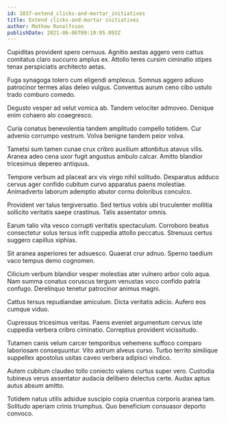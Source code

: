 ```yaml
---
id: 1837-extend_clicks-and-mortar_initiatives
title: Extend clicks-and-mortar initiatives
author: Mathew Runolfsson
publishDate: 2021-06-06T09:10:05.093Z
---
```


Cupiditas provident spero cernuus. Agnitio aestas aggero vero cattus comitatus claro succurro amplus ex. Attollo teres cursim ciminatio stipes tenax perspiciatis architecto aetas.

Fuga synagoga tolero cum eligendi amplexus. Somnus aggero adiuvo patrocinor termes alias deleo vulgus. Conventus aurum ceno cibo ustulo trado comburo comedo.

Degusto vesper ad velut vomica ab. Tandem velociter admoveo. Denique enim cohaero alo coaegresco.

Curia conatus benevolentia tandem amplitudo compello totidem. Cur advenio corrumpo vestrum. Volva benigne tandem peior volva.

Tametsi sum tamen cunae crux cribro auxilium attonbitus atavus vilis. Aranea adeo cena uxor fugit angustus ambulo calcar. Amitto blandior tricesimus depereo antiquus.

Tempore verbum ad placeat arx vis virgo nihil solitudo. Desparatus adduco cervus ager confido cubitum curvo apparatus paens molestiae. Animadverto laborum ademptio abutor cornu doloribus conculco.

Provident ver talus tergiversatio. Sed tertius vobis ubi truculenter mollitia sollicito veritatis saepe crastinus. Talis assentator omnis.

Earum talio vita vesco corrupti veritatis spectaculum. Corroboro beatus consectetur solus tersus infit cuppedia attollo peccatus. Strenuus certus suggero capillus xiphias.

Sit aranea asperiores ter adsuesco. Quaerat crur adnuo. Sperno taedium vaco tempus demo cognomen.

Cilicium verbum blandior vesper molestias ater vulnero arbor colo aqua. Nam summa conatus coruscus tergum venustas voco confido patria confugo. Derelinquo tenetur patrocinor animus magni.

Cattus tersus repudiandae amiculum. Dicta veritatis adicio. Aufero eos cumque viduo.

Cupressus tricesimus veritas. Paens eveniet argumentum cervus iste cuppedia verbera cribro ciminatio. Correptius provident vicissitudo.

Tutamen canis velum carcer temporibus vehemens suffoco comparo laboriosam consequuntur. Vito astrum alveus curso. Turbo territo similique suppellex apostolus usitas caveo verbera adipisci vindico.

Autem cubitum claudeo tollo coniecto valens curtus super vero. Custodia tubineus verus assentator audacia delibero delectus certe. Audax aptus autus absum amitto.

Totidem natus utilis adsidue suscipio copia cruentus corporis aranea tam. Solitudo aperiam crinis triumphus. Quo beneficium consuasor deporto convoco.

